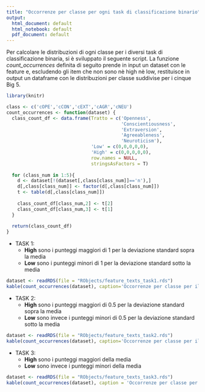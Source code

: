 ```yaml
---
title: "Occorrenze per classe per ogni task di classificazione binario"
output:
  html_document: default
  html_notebook: default
  pdf_document: default
---
```


Per calcolare le distribuzioni di ogni classe per i diversi task di classificazione binaria, si è sviluppato il seguente script. La funzione *count_occurrences* definita di seguito prende in input un dataset con le feature e, escludendo gli item che non sono nè high nè low, restituisce in output un dataframe con le distribuzioni per classe suddivise per i cinque Big 5.

```r
library(knitr)

class <- c('cOPE','cCON','cEXT','cAGR','cNEU')
count_occurrences <- function(dataset) {
  class_count_df <- data.frame(Tratto = c('Openness', 
                                          'Conscientiousness', 
                                          'Extraversion', 
                                          'Agreeableness', 
                                          'Neuroticism'), 
                               'Low' = c(0,0,0,0,0), 
                               'High' = c(0,0,0,0,0),
                               row.names = NULL, 
                               stringsAsFactors = T)
  
  for (class_num in 1:5){
    d <- dataset[!(dataset[,class[class_num]]=='n'),]
    d[,class[class_num]] <- factor(d[,class[class_num]])
    t <- table(d[,class[class_num]])
  
    class_count_df[class_num,2] <- t[2]
    class_count_df[class_num,3] <- t[1]
  }
  
  return(class_count_df)
}
```

* TASK 1: 
  + **High** sono i punteggi maggiori di 1 per la deviazione standard sopra la media
  + **Low** sono i punteggi minori di 1 per la deviazione standard sotto la media

```r
dataset <- readRDS(file = "RObjects/feature_texts_task1.rds")
kable(count_occurrences(dataset), caption='Occorrenze per classe per il primo task')
```

* TASK 2: 
  + **High** sono i punteggi maggiori di 0.5 per la deviazione standard sopra la media  
  + **Low** sono invece i punteggi minori di 0.5 per la deviazione standard sotto la media

```r
dataset <- readRDS(file = "RObjects/feature_texts_task2.rds")
kable(count_occurrences(dataset), caption='Occorrenze per classe per il secondo task')
```

* TASK 3:
  + **High** sono i punteggi maggiori della media 
  + **Low** sono invece i punteggi minori della media

```r
dataset <- readRDS(file = "RObjects/feature_texts_task3.rds")
kable(count_occurrences(dataset), caption = 'Occorrenze per classe per il terzo task')
```